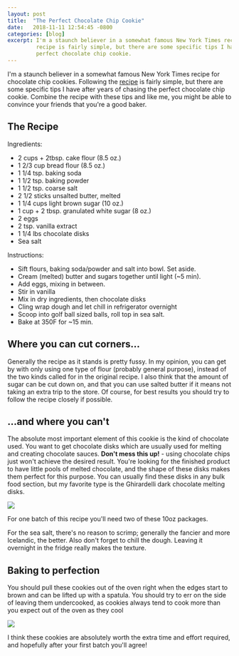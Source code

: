 ```yaml
---
layout: post
title:  "The Perfect Chocolate Chip Cookie"
date:   2018-11-11 12:54:45 -0800
categories: [blog]
excerpt: I'm a staunch believer in a somewhat famous New York Times recipe for chocolate chip cookies. Following the
         recipe is fairly simple, but there are some specific tips I have after years of chasing the
         perfect chocolate chip cookie.
---
```

I'm a staunch believer in a somewhat famous New York Times recipe for chocolate chip cookies. Following the
[recipe][nyt-recipe] is fairly simple, but there are some specific tips I have after years of chasing the
perfect chocolate chip cookie. Combine the recipe with these tips and like me, you might be
able to convince your friends that you're a good baker.

## The Recipe

Ingredients:
  - 2 cups + 2tbsp. cake flour (8.5 oz.)
  - 1 2/3 cup bread flour (8.5 oz.)
  - 1 1/4 tsp. baking soda
  - 1 1/2 tsp. baking powder
  - 1 1/2 tsp. coarse salt
  - 2 1/2 sticks unsalted butter, melted
  - 1 1/4 cups light brown sugar (10 oz.)
  - 1 cup + 2 tbsp. granulated white sugar (8 oz.)
  - 2 eggs
  - 2 tsp. vanilla extract
  - 1 1/4 lbs chocolate disks
  - Sea salt

Instructions:
  - Sift flours, baking soda/powder and salt into bowl. Set aside.
  - Cream (melted) butter and sugars together until light (~5 min).
  - Add eggs, mixing in between.
  - Stir in vanilla
  - Mix in dry ingredients, then chocolate disks
  - Cling wrap dough and let chill in refrigerator overnight
  - Scoop into golf ball sized balls, roll top in sea salt.
  - Bake at 350F for ~15 min.

## Where you can cut corners...

Generally the recipe as it stands is pretty fussy. In my opinion, you can get by with only using one type
of flour (probably general purpose), instead of the two kinds called for in the original recipe. I also
think that the amount of sugar can be cut down on, and that you can use salted butter if it means not taking
an extra trip to the store. Of course, for best results you should try to follow the recipe closely if possible.

## ...and where you can't

The absolute most important element of this cookie is the kind of chocolate used. You want to get chocolate
disks which are usually used for melting and creating chocolate sauces. **Don't mess this up!** - using
chocolate chips just won't achieve the desired result. You're looking for the finished product to have little
pools of melted chocolate, and the shape of these disks makes them perfect for this purpose. You can usually
find these disks in any bulk food section, but my favorite type is the Ghirardelli dark chocolate melting disks.

![](./disks.png)

For one batch of this recipe you'll need two of these 10oz packages.

For the sea salt, there's no reason to scrimp; generally the fancier and more Icelandic, the better. Also
don't forget to chill the dough. Leaving it overnight in the fridge really makes the texture.

## Baking to perfection

You should pull these cookies out of the oven right when the edges start to brown and can be lifted up with a
spatula. You should try to err on the side of leaving them undercooked, as cookies always tend to cook more
than you expect out of the oven as they cool

![](./cookie.jpg)


I think these cookies are absolutely worth the extra time and effort required, and hopefully after your first
batch you'll agree!

[nyt-recipe]: https://cooking.nytimes.com/recipes/1015819-chocolate-chip-cookies
